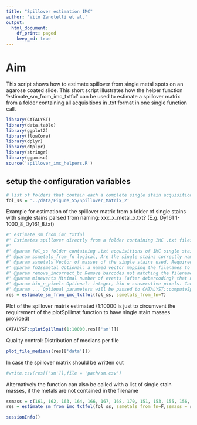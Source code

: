 ```yaml
---
title: "Spillover estimation IMC"
author: 'Vito Zanotelli et al.'
output:
  html_document:
    df_print: paged
    keep_md: true
---
```


# Aim
This script shows how to estimate spillover from single metal spots on an agarose coated slide.
This short script illustrates how the helper function 'estimate_sm_from_imc_txtfol' can be used to estimate a spillover matrix from a folder containing all acquisitions 
in .txt format in one single function call.

```r
library(CATALYST)
library(data.table)
library(ggplot2)
library(flowCore)
library(dplyr)
library(dtplyr)
library(stringr)
library(ggpmisc)
source('spillover_imc_helpers.R')
```


## setup the configuration variables
```r
# list of folders that contain each a complete single stain acquisition (e.g. in case that one wants to run and compare multiple single stains from different days)
fol_ss = '../data/Figure_S5/Spillover_Matrix_2'
```
Example for estimation of the spillover matrix from a folder of single stains
with single stains parsed from naming: xxx_x_metal_x.txt? (E.g. Dy161 1-1000_8_Dy161_8.txt)
```r
#' estimate_sm_from_imc_txtfol
#' Estimates spillover directly from a folder containing IMC .txt files
#'
#' @param fol_ss folder containing .txt acquisitions of IMC single stains
#' @param ssmetals_from_fn logical, Are the single stains correctly named xxx_x_metal_x.txt? (E.g. Dy161 1-1000_8_Dy161_8.txt
#' @param ssmetals Vector of masses of the single stains used. Required if ssmetals_from_file_fn is False
#' @param fn2ssmetal Optional: a named vector mapping the filenames to the single stain metal used (e.g. if it cannot be parsed from the filename)
#' @param remove_incorrect_bc Remove barcodes not matching the filename single stain annotation (requires either ssmetals_from_fn=T or fn2ssmetal )
#' @param minevents Minimal number of events (after debarcoding) that need to be present in a single stain in order that a spillover estimation is performed
#' @param bin_n_pixels Optional: integer, bin n consecutive pixels. Can be used if the intensities per pixel are to low (e.g. <200 counts)
#' @param ... Optional parameters will be passed to CATALYST::computeSpillmat 
res = estimate_sm_from_imc_txtfol(fol_ss, ssmetals_from_fn=T)
```
Plot of the spillover matrix estimated
(1:10000 is just to circumvent the requirement of the plotSpillmat function to have single stain masses provided)
```r
CATALYST::plotSpillmat(1:10000,res[['sm']])
```

Quality control: Distribution of medians per file
```r
plot_file_medians(res[['data']])
```
In case the spillover matrix should be written out
```r
#write.csv(res[['sm']],file = 'path/sm.csv')
```


Alternatively the function can also be called with a list of single stain masses, if the metals are not contained in the filename
```r
ssmass = c(161, 162, 163, 164, 166, 167, 168, 170, 151, 153, 155, 156, 158, 160, 165, 113, 115, 175, 142, 143, 144, 145, 146, 148, 150, 141, 147, 149, 152, 154, 159, 169, 171, 172, 173, 174, 176)
res = estimate_sm_from_imc_txtfol(fol_ss, ssmetals_from_fn=F,ssmass = ssmass )
```

```r
sessionInfo()
```

